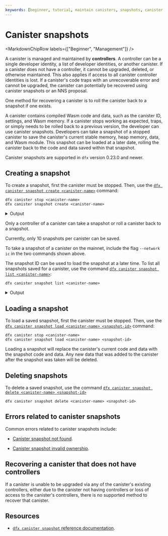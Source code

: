 ```yaml
---
keywords: [beginner, tutorial, maintain canisters, snapshots, canister snapshots]
---
```



# Canister snapshots

<MarkdownChipRow labels={["Beginner", "Management"]} />

A <GlossaryTooltip>canister</GlossaryTooltip> is managed and maintained by **controllers**. A controller can be a single developer identity, a list of developer identities, or another canister. If a canister does not have a controller, it cannot be upgraded, deleted, or otherwise maintained. This also applies if access to all canister controller identities is lost. If a canister's code traps with an unrecoverable error and cannot be upgraded, the canister can potentially be recovered using canister snapshots or an NNS proposal.

One method for recovering a canister is to roll the canister back to a snapshot if one exists.

A <GlossaryTooltip>canister</GlossaryTooltip> contains compiled Wasm code and data, such as the canister ID, settings, and Wasm memory. If a canister stops working as expected, traps, or simply needs to be rolled back to a previous version, the developer can use canister snapshots. Developers can take a snapshot of a stopped canister to save the canister's current stable memory, heap memory, data, and Wasm module. This snapshot can be loaded at a later date, rolling the canister back to the code and data saved within that snapshot.

Canister snapshots are supported in `dfx` version 0.23.0 and newer.

## Creating a snapshot

To create a snapshot, first the canister must be stopped. Then, use the [`dfx canister snapshot create <canister-name>`](/docs/building-apps/developer-tools/dfx/dfx-canister#dfx-canister-snapshot-create) command:

```
dfx canister stop <canister-name>
dfx canister snapshot create <canister-name>
```

<details>
<summary>Output</summary>

```
Created a new snapshot of canister <canister-name>. Snapshot ID: 0000000000000000800000000010000a0101
```

</details>

Only a controller of a canister can take a snapshot or roll a canister back to a snapshot.

Currently, only 10 snapshots per canister can be saved. 

To take a snapshot of a canister on the mainnet, include the flag `--network ic` in the two commands shown above.

The snapshot ID can be used to load the snapshot at a later time. To list all snapshots saved for a canister, use the command [`dfx canister snapshot list <canister-name>`](/docs/building-apps/developer-tools/dfx/dfx-canister#dfx-canister-snapshot-list):

```
dfx canister snapshot list <canister-name>
```

<details>
<summary>Output</summary>

```
0000000000000000800000000010000a0101: 2.39MiB, taken at 2024-09-16 19:40:23 UTC
```

</details>

## Loading a snapshot

To load a saved snapshot, first the canister must be stopped. Then, use the [`dfx canister snapshot load <canister-name> <snapshot-id>`](/docs/building-apps/developer-tools/dfx/dfx-canister#dfx-canister-snapshot-load) command:

```
dfx canister stop <canister-name>
dfx canister snapshot load <canister-name> <snapshot-id>
```

Loading a snapshot will replace the canister's current code and data with the snapshot code and data. Any new data that was added to the canister after the snapshot was taken will be deleted.

## Deleting snapshots

To delete a saved snapshot, use the command [`dfx canister snapshot delete <canister-name> <snapshot-id>`](/docs/building-apps/developer-tools/dfx/dfx-canister#dfx-canister-snapshot-delete)

```
dfx canister snapshot delete <canister-name> <snapshot-id>
```

## Errors related to canister snapshots

Common errors related to canister snapshots include:

- [Canister snapshot not found](/docs/references/execution-errors#canister-snapshot-not-found).

- [Canister snapshot invalid ownership](/docs/references/execution-errors#canister-snapshot-invalid-ownership).

## Recovering a canister that does not have controllers

If a canister is unable to be upgraded via any of the canister's existing controllers, either due to the canister not having controllers or loss of access to the canister's controllers, there is no supported method to recover that canister.

## Resources

- [`dfx canister snapshot` reference documentation](/docs/building-apps/developer-tools/dfx/dfx-canister#dfx-canister-snapshot-create).
